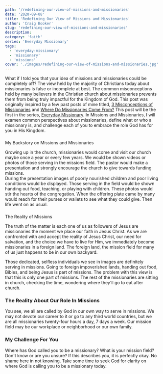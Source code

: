 ```yaml
---
path: '/redefining-our-view-of-missions-and-missionaries'
date: '2020-09-08'
title: 'Redefining Our View of Missions and Missionaries'
author: 'Craig Booker'
slug: 'redefining-our-view-of-missions-and-missionaries'
description:
category: 'faith'
series: 'Everyday Missionary'
tags:
  - 'everyday-missionary'
  - 'missionary'
  - 'missions'
cover: './images/redefining-our-view-of-missions-and-missionaries.jpg'
---
```


What if I told you that your idea of missions and missionaries could be completely off? The view held by the majority of Christians today about missionaries is false or incomplete at best. The common misconceptions held by many believers in the Christian church about missionaries prevents them from being truly impactful for the Kingdom of God. This post was originally inspired by a few past posts of mine titled, [3 Misconceptions of Missionaries](http://craigbooker.com/3-misconceptions-of-missionaries/) and [Where Do Missionaries Come From?](http://craigbooker.com/where-do-missionaries-come-from/) This post will be the first in the series, [Everyday Missionary](http://craigbooker.com/series/everyday-missionary/). In Missions and Missionaries, I will examen common perspectives about missionaries, define what or who a missionary is, and challenge each of you to embrace the role God has for you in His Kingdom.

###

My Backstory on Missions and Missionaries

Growing up in the church, missionaries would come and visit our church maybe once a year or every few years. We would be shown videos or photos of those serving in the missions field. The pastor would make a presentation and strongly encourage the church to give towards funding missions.  
During the presentation images of poorly nourished children and poor living conditions would be displayed. Those serving in the field would be shown handing out food, teaching, or playing with children. These photos would stir the hearts of the congregation. When the offering plate came by many would reach for their purses or wallets to see what they could give. Then life went on as usual.

###

The Reality of Missions

The truth of the matter is each one of us as followers of Jesus are missionaries the moment we place our faith in Jesus Christ. As we are confronted with and accept the reality of Jesus Christ, our need for salvation, and the choice we have to live for Him, we immediately become missionaries in a foreign land. The foreign land, the mission field for many of us just happens to be in our own backyard.

Those dedicated, selfless individuals we see in images are definitely serving in missions. Going to foreign impoverished lands, handing out food, Bibles, and being Jesus is part of missions. The problem with this view is that this is only one part of missions. The rest of the missionaries are sitting in church, checking the time, wondering where they'll go to eat after church.

### The Reality About Our Role In Missions

You see, we all are called by God in our own way to serve in missions. We may not devote our career to it or go to any third world countries, but we are all missionaries twenty-four hours a day, 7 days a week. Our mission field may be our workplace or neighborhood or our own family.

### My Challenge For You

Where has God called you to be a missionary? What is your mission field?  
Don't know or are you unsure? If this describes you, it is perfectly okay. No shame here in not knowing. Take some time to seek God for clarity on where God is calling you to be a missionary today.
